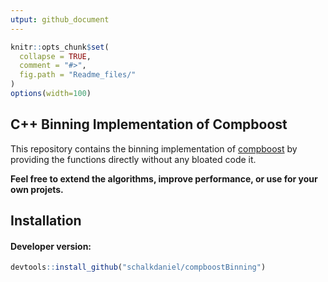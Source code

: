 ```yaml
---
utput: github_document
---
```


<!-- README.md is generated from README.Rmd. Please edit that file -->

```r
knitr::opts_chunk$set(
  collapse = TRUE,
  comment = "#>",
  fig.path = "Readme_files/"
)
options(width=100)
```


## C++ Binning Implementation of Compboost

This repository contains the binning  implementation of [compboost](https://compboost.org) by providing the functions directly without any bloated code it.

__Feel free to extend the algorithms, improve performance, or use for your own projets.__

## Installation

#### Developer version:

```r
devtools::install_github("schalkdaniel/compboostBinning")
```


